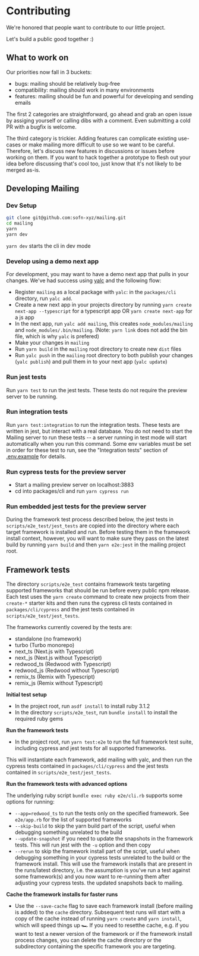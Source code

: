 # Contributing

We're honored that people want to contribute to our little project.

Let's build a public good together :)

## What to work on

Our priorities now fall in 3 buckets:

- bugs: mailing should be relatively bug-free
- compatibility: mailing should work in many environments
- features: mailing should be fun and powerful for developing and sending emails

The first 2 categories are straightforward, go ahead and grab an open issue by assiging yourself or calling dibs with a comment. Even submitting a cold PR with a bugfix is welcome.

The third category is trickier. Adding features can complicate existing use-cases or make mailing more difficult to use so we want to be careful. Therefore, let's discuss new features in discussions or issues before working on them. If you want to hack together a prototype to flesh out your idea before discussing that's cool too, just know that it's not likely to be merged as-is.

## Developing Mailing

### Dev Setup

```bash
git clone git@github.com:sofn-xyz/mailing.git
cd mailing
yarn
yarn dev
```

`yarn dev` starts the cli in dev mode

### Develop using a demo next app

For development, you may want to have a demo next app that pulls in your changes. We've had success using [yalc](https://github.com/wclr/yalc) and the following flow:

- Register `mailing` as a local package with `yalc`: in the `packages/cli` directory, run `yalc add`.
- Create a new next app in your projects directory by running `yarn create next-app --typescript` for a typescript app OR `yarn create next-app` for a js app
- In the next app, run `yalc add mailing`, this creates `node_modules/mailing` and `node_modules/.bin/mailing`. (Note: `yarn link` does not add the bin file, which is why `yalc` is prefered)
- Make your changes in `mailing`
- Run `yarn build` in the `mailing` root directory to create new `dist` files
- Run `yalc push` in the `mailing` root directory to both publish your changes (`yalc publish`) and pull them in to your next app (`yalc update`)

### Run jest tests

Run `yarn test` to run the jest tests. These tests do not require the preview server to be running.

### Run integration tests

Run `yarn test:integration` to run the integration tests. These tests are written in jest, but interact with a real database. You do not need to start the Mailing server to run these tests -- a server running in test mode will start automatically when you run this command. Some env variables must be set in order for these test to run, see the "Integration tests" section of [.env.example](https://github.com/sofn-xyz/mailing/blob/main/.env.example) for details.

### Run cypress tests for the preview server

- Start a mailing preview server on localhost:3883
- cd into packages/cli and run `yarn cypress run`

### Run embedded jest tests for the preview server

During the framework test process described below, the jest tests in `scripts/e2e_test/jest_tests` are copied into the directory where each target framework is installed and run. Before testing them in the framework install context, however, you will want to make sure they pass on the latest build by running `yarn build` and then `yarn e2e:jest` in the mailing project root.

## Framework tests

The directory `scripts/e2e_test` contains framework tests targeting supported frameworks that should be run before every public npm release. Each test uses the `yarn create` command to create new projects from their `create-*` starter kits and then runs the cypress cli tests contained in `packages/cli/cypress` and the jest tests contained in `scripts/e2e_test/jest_tests`.

The frameworks currently covered by the tests are:

- standalone (no framework)
- turbo (Turbo monorepo)
- next_ts (Next.js with Typescript)
- next_js (Next.js without Typescript)
- redwood_ts (Redwood with Typescript)
- redwood_js (Redwood without Typescript)
- remix_ts (Remix with Typescript)
- remix_js (Remix without Typescript)

**Initial test setup**

- In the project root, run `asdf install` to install ruby 3.1.2
- In the directory `scripts/e2e_test`, run `bundle install` to install the required ruby gems

**Run the framework tests**

- In the project root, run `yarn test:e2e` to run the full framework test suite, including cypress and jest tests for all supported frameworks.

This will instantiate each framework, add mailing with yalc, and then run the cypress tests contained in `packages/cli/cypress` and the jest tests contained in `scripts/e2e_test/jest_tests`.

**Run the framework tests with advanced options**

The underlying ruby script `bundle exec ruby e2e/cli.rb` supports some options for running:

- `--app=redwood_ts` to run the tests only on the specified framework. See `e2e/app.rb` for the list of supported frameworks
- `--skip-build` to skip the yarn build part of the script, useful when debugging something unrelated to the build
- `--update-snapshot` if you need to update the snapshots in the framework tests. This will run jest with the `-u` option and then copy
- `--rerun` to skip the framework install part of the script, useful when debugging something in your cypress tests unrelated to the build or the framework install. This will use the framework installs that are present in the runs/latest directory, i.e. the assumption is you've run a test against some framework(s) and you now want to re-running them after adjusting your cypress tests.
  the updated snapshots back to mailing.

**Cache the framework installs for faster runs**

- Use the `--save-cache` flag to save each framework install (before mailing is added) to the `cache` directory. Subsequent test runs will start with a copy of the cache instead of running `yarn create` and `yarn install`, which will speed things up 🏎 If you need to resetthe cache, e.g. if you want to test a newer version of the framework or if the framework install process changes, you can delete the cache directory or the subdirectory containing the specific framework you are targeting.
